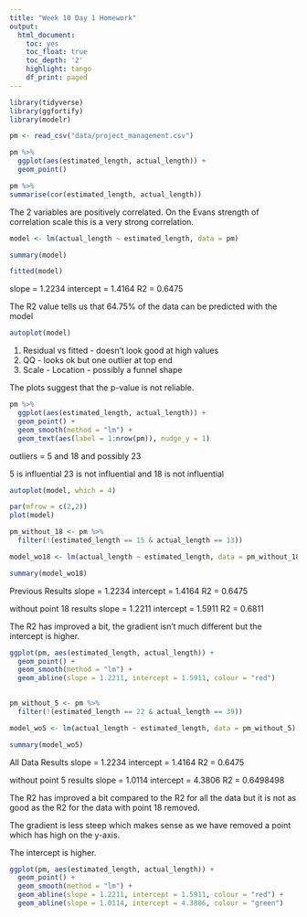 ```yaml
---
title: "Week 10 Day 1 Homework"
output:
  html_document:
    toc: yes
    toc_float: true
    toc_depth: '2'
    highlight: tango
    df_print: paged
---
```


```r
library(tidyverse)
library(ggfortify)
library(modelr)
```


```r
pm <- read_csv("data/project_management.csv")
```

```r
pm %>% 
  ggplot(aes(estimated_length, actual_length)) +
  geom_point()
```

```r
pm %>% 
summarise(cor(estimated_length, actual_length))
```
The 2 variables are positively correlated. 
On the Evans strength of correlation scale this is a very strong correlation. 

```r
model <- lm(actual_length ~ estimated_length, data = pm)

summary(model)

fitted(model)
```

slope = 1.2234
intercept = 1.4164
R2 = 0.6475

The R2 value tells us that 64.75% of the data can be predicted with the model 

```r
autoplot(model)
```

1. Residual vs fitted - doesn't look good at high values
2. QQ - looks ok but one outlier at top end
3. Scale - Location - possibly a funnel shape 

The plots suggest that the p-value is not reliable. 

```r
pm %>% 
  ggplot(aes(estimated_length, actual_length)) +
  geom_point() +
  geom_smooth(method = "lm") +
  geom_text(aes(label = 1:nrow(pm)), nudge_y = 1)
```

outliers = 5 and 18 and possibly 23

5 is influential
23 is not influential and 18 is not influential


```r
autoplot(model, which = 4)
```

```r
par(mfrow = c(2,2))
plot(model)
```

```r
pm_without_18 <- pm %>% 
  filter(!(estimated_length == 15 & actual_length == 13))
```

```r
model_wo18 <- lm(actual_length ~ estimated_length, data = pm_without_18)

summary(model_wo18)
```
Previous Results
slope = 1.2234
intercept = 1.4164
R2 = 0.6475

without point 18 results
slope = 1.2211
intercept = 1.5911
R2 = 0.6811

The R2 has improved a bit, the gradient isn't much different but the intercept is higher. 


```r
ggplot(pm, aes(estimated_length, actual_length)) +
  geom_point() +
  geom_smooth(method = "lm") +
  geom_abline(slope = 1.2211, intercept = 1.5911, colour = "red")
  
```


```r
pm_without_5 <- pm %>% 
  filter(!(estimated_length == 22 & actual_length == 39))
```

```r
model_wo5 <- lm(actual_length ~ estimated_length, data = pm_without_5)

summary(model_wo5)
```


All Data Results
slope = 1.2234
intercept = 1.4164
R2 = 0.6475

without point 5 results
slope = 1.0114
intercept = 4.3806
R2 = 0.6498498

The R2 has improved a bit compared to the R2 for all the data but it is not as good as the R2 for the data with point 18 removed. 

The gradient is less steep which makes sense as we have removed a point which has high on the y-axis. 

The intercept is higher. 

```r
ggplot(pm, aes(estimated_length, actual_length)) +
  geom_point() +
  geom_smooth(method = "lm") +
  geom_abline(slope = 1.2211, intercept = 1.5911, colour = "red") +
  geom_abline(slope = 1.0114, intercept = 4.3806, colour = "green")
```

